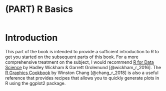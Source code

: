 # (PART) R Basics {-}

```r
```

# Introduction {#r-basics}

This part of the book is intended to provide a sufficient introduction to R to get you started on the subsequent parts of this book. For a more comprehensive treatment on the subject, I would recommend [R for Data Science](https://r4ds.had.co.nz/index.html) by Hadley Wickham & Garrett Grolemund [@wickham_r_2016]. The [R Graphics Cookbook](https://r-graphics.org) by Winston Chang [@chang_r_2018] is also a useful reference that provides recipes that allows you to quickly generate plots in R using the ggplot2 package. 

